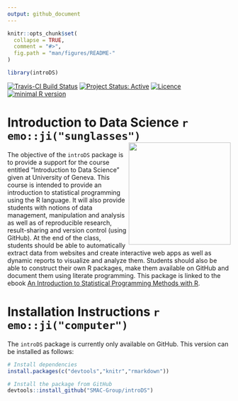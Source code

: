 ```yaml
---
output: github_document
---
```


<!-- README.md is generated from README.Rmd. Please edit that file -->

```r
knitr::opts_chunk$set(
  collapse = TRUE,
  comment = "#>",
  fig.path = "man/figures/README-"
)

library(introDS)
```

[![Travis-CI Build Status](https://travis-ci.org/SMAC-Group/introDS.svg?branch=master)](https://travis-ci.org/SMAC-Group/introDS)
[![Project Status: Active](http://www.repostatus.org/badges/latest/active.svg)](http://www.repostatus.org/#active)
[![Licence](https://img.shields.io/badge/licence-AGPL--3.0-blue.svg)](https://opensource.org/licenses/AGPL-3.0)
[![minimal R version](https://img.shields.io/badge/R%3E%3D-3.5.0-6666ff.svg)](https://cran.r-project.org/)


# Introduction to Data Science `r emo::ji("sunglasses")` <a href="https://data-analytics-lab.net/"><img src="man/figures/logo.png" align="right" alt=" " width="230"></a>

The objective of the `introDS` package is to provide a support for the course entitled "Introduction to Data Science" given at University of Geneva. This course is intended to provide an introduction to statistical programming using the R language. It will also provide students with notions of data management, manipulation and analysis as well as of reproducible research, result-sharing and version control (using GitHub). At the end of the class, students should be able to automatically extract data from websites and create interactive web apps as well as dynamic reports to visualize and analyze them. Students should also be able to construct their own R packages, make them available on GitHub and document them using literate programming. This package is linked to the ebook [An Introduction to Statistical Programming Methods with R](http://r.smac-group.com).

# Installation Instructions `r emo::ji("computer")`

The `introDS` package is currently only available on GitHub. This version can be installed as follows:

```r
# Install dependencies
install.packages(c("devtools","knitr","rmarkdown"))

# Install the package from GitHub
devtools::install_github("SMAC-Group/introDS")
```

